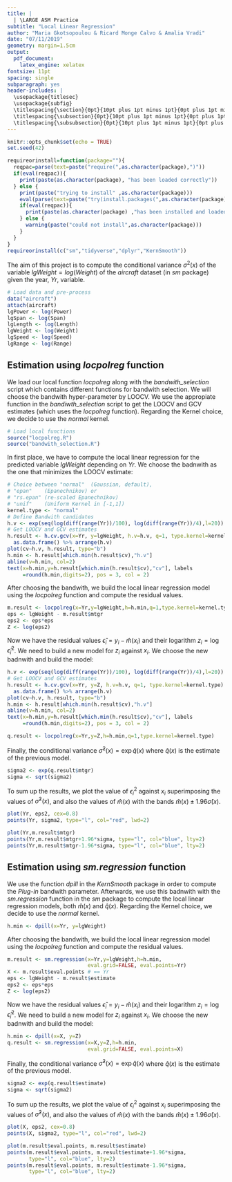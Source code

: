 ```yaml
---
title: | 
  | \LARGE ASM Practice 
subtitle: "Local Linear Regression"
author: "Maria Gkotsopoulou & Ricard Monge Calvo & Amalia Vradi"
date: "07/11/2019"
geometry: margin=1.5cm
output: 
  pdf_document: 
    latex_engine: xelatex
fontsize: 11pt
spacing: single
subparagraph: yes
header-includes: |
  \usepackage{titlesec}
  \usepackage{subfig}
  \titlespacing{\section}{0pt}{10pt plus 1pt minus 1pt}{0pt plus 1pt minus 1pt}
  \titlespacing{\subsection}{0pt}{10pt plus 1pt minus 1pt}{0pt plus 1pt minus 1pt}
  \titlespacing{\subsubsection}{0pt}{10pt plus 1pt minus 1pt}{0pt plus 1pt minus 1pt}
---
```


```r
knitr::opts_chunk$set(echo = TRUE)
set.seed(42)
```

```r
requireorinstall=function(package=""){
  reqpac=parse(text=paste("require(",as.character(package),")"))
  if(eval(reqpac)){
    print(paste(as.character(package), "has been loaded correctly"))
  } else {
    print(paste("trying to install" ,as.character(package)))
    eval(parse(text=paste("try(install.packages(",as.character(package),"))")))
    if(eval(reqpac)){
      print(paste(as.character(package) ,"has been installed and loaded correctly"))
    } else {
      warning(paste("could not install",as.character(package)))
    }
  }
}
requireorinstall(c("sm","tidyverse","dplyr","KernSmooth"))
```
The aim of this project is to compute the conditional variance $\sigma^2 (x)$ 
of the variable $lgWeight=log(Weight)$ of the *aircraft* dataset (in *sm*
package) given the year, *Yr*, variable.

```r
# Load data and pre-process
data("aircraft")
attach(aircraft)
lgPower <- log(Power)
lgSpan <- log(Span)
lgLength <- log(Length)
lgWeight <- log(Weight)
lgSpeed <- log(Speed)
lgRange <- log(Range)
```

## Estimation using *locpolreg* function

We load our local function *locpolreg* along with the *bandwith_selection* 
script which contains different functions for bandwith selection.
We will choose the bandwith hyper-parameter by LOOCV. We use the appropiate 
function in the *bandiwth_selection* script to get the LOOCV and GCV estimates
(which uses the *locpolreg* function).
Regarding the Kernel choice, we decide to use the *normal* kernel.

```r
# Load local functions
source("locpolreg.R")
source("bandwith_selection.R")
```

In first place, we have to compute the local linear regression for the predicted
variable *lgWeight* depending on *Yr*. We choose the badnwith as the one that
minimizes the LOOCV estimate:

```r
# Choice between "normal"  (Gaussian, default), 
# "epan"    (Epanechnikov) or 
# "rs.epan" (re-scaled Epanechnikov)
# "unif"    (Uniform Kernel in [-1,1])
kernel.type <- "normal"
# Define Bandwith candidates
h.v <- exp(seq(log(diff(range(Yr))/100), log(diff(range(Yr))/4),l=20))
# Get LOOCV and GCV estimates
h.result <- h.cv.gcv(x=Yr, y=lgWeight, h.v=h.v, q=1, type.kernel=kernel.type) %>% 
  as.data.frame() %>% arrange(h.v)
plot(cv~h.v, h.result, type="b")
h.min <- h.result[which.min(h.result$cv),"h.v"]
abline(v=h.min, col=2)
text(x=h.min,y=h.result[which.min(h.result$cv),"cv"], labels
     =round(h.min,digits=2), pos = 3, col = 2)
```

After choosing the bandwith, we build the local linear regression model using
the *locpolreg* function and compute the residual values.

```r
m.result <- locpolreg(x=Yr,y=lgWeight,h=h.min,q=1,type.kernel=kernel.type)
eps <- lgWeight - m.result$mtgr
eps2 <- eps*eps
Z <- log(eps2)
```

Now we have the residual values $\hat{\epsilon}_i = y_i - \hat{m}(x_i)$ and 
their logarithm $z_i = \log{\hat{\epsilon}^2_i }$. We need to build a new model 
for $z_i$ against $x_i$. We choose the new badnwith and build the model:

```r
h.v <- exp(seq(log(diff(range(Yr))/100), log(diff(range(Yr))/4),l=20))
# Get LOOCV and GCV estimates
h.result <- h.cv.gcv(x=Yr, y=Z, h.v=h.v, q=1, type.kernel=kernel.type) %>% 
  as.data.frame() %>% arrange(h.v)
plot(cv~h.v, h.result, type="b")
h.min <- h.result[which.min(h.result$cv),"h.v"]
abline(v=h.min, col=2)
text(x=h.min,y=h.result[which.min(h.result$cv),"cv"], labels
     =round(h.min,digits=2), pos = 3, col = 2)
```

```r
q.result <- locpolreg(x=Yr,y=Z,h=h.min,q=1,type.kernel=kernel.type)
```

Finally, the conditional variance $\hat{\sigma}^2(x) =\exp{\hat{q}(x)}$ where 
$\hat{q}(x)$ is the estimate of the previous model.

```r
sigma2 <- exp(q.result$mtgr)
sigma <- sqrt(sigma2)
```

To sum up the results, we plot the value of $\epsilon_i^2$ against $x_i$ 
superimposing the values of $\hat{\sigma}^2(x)$, and also the values of 
$\hat{m}(x)$ with the bands $\hat{m}(x) \pm 1.96\hat{\sigma}(x)$.

```r
plot(Yr, eps2, cex=0.8)
points(Yr, sigma2, type="l", col="red", lwd=2)

plot(Yr,m.result$mtgr)
points(Yr,m.result$mtgr+1.96*sigma, type="l", col="blue", lty=2)
points(Yr,m.result$mtgr-1.96*sigma, type="l", col="blue", lty=2)
```

## Estimation using *sm.regression* function

We use the function *dpill* in the *KernSmooth* package in order to compute the
*Plug-in* bandwith parameter. Afterwards, we use this badnwith with the
*sm.regression* function in the *sm* package to compute the local linear 
regression models, both $\hat{m}(x)$ and $\hat{q}(x)$.
Regarding the Kernel choice, we decide to use the *normal* kernel.

```r
h.min <- dpill(x=Yr, y=lgWeight)
```

After choosing the bandwith, we build the local linear regression model using
the *locpolreg* function and compute the residual values.

```r
m.result <- sm.regression(x=Yr,y=lgWeight,h=h.min,
                          eval.grid=FALSE, eval.points=Yr)
X <- m.result$eval.points # == Yr
eps <- lgWeight - m.result$estimate
eps2 <- eps*eps
Z <- log(eps2)
```

Now we have the residual values $\hat{\epsilon}_i = y_i - \hat{m}(x_i)$ and 
their logarithm $z_i = \log{\hat{\epsilon}^2_i }$. We need to build a new model 
for $z_i$ against $x_i$. We choose the new badnwith and build the model:

```r
h.min <- dpill(x=X, y=Z)
q.result <- sm.regression(x=X,y=Z,h=h.min,
                          eval.grid=FALSE, eval.points=X)
```

Finally, the conditional variance $\hat{\sigma}^2(x) =\exp{\hat{q}(x)}$ where 
$\hat{q}(x)$ is the estimate of the previous model.

```r
sigma2 <- exp(q.result$estimate)
sigma <- sqrt(sigma2)
```

To sum up the results, we plot the value of $\epsilon_i^2$ against $x_i$ 
superimposing the values of $\hat{\sigma}^2(x)$, and also the values of 
$\hat{m}(x)$ with the bands $\hat{m}(x) \pm 1.96\hat{\sigma}(x)$.

```r
plot(X, eps2, cex=0.8)
points(X, sigma2, type="l", col="red", lwd=2)

plot(m.result$eval.points, m.result$estimate)
points(m.result$eval.points, m.result$estimate+1.96*sigma,
       type="l", col="blue", lty=2)
points(m.result$eval.points, m.result$estimate-1.96*sigma,
       type="l", col="blue", lty=2)
```
